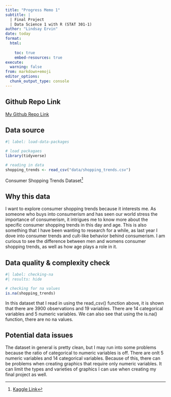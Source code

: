 ---
title: "Progress Memo 1"
subtitle: |
  | Final Project 
  | Data Science 1 with R (STAT 301-1)
author: "Lindsay Ervin"
date: today
format:
  html:
    
    toc: true
    embed-resources: true
execute:
  warning: false
from: markdown+emoji 
editor_options: 
  chunk_output_type: console
---

::: {.callout-tip icon=false}

## Github Repo Link

[My Github Repo Link](https://github.com/stat301-1-2023-fall/final-project-1-lervin1.git)

:::

## Data source

```{r}
#| label: load-data-packages

# load packagaes
library(tidyverse)

# reading in data
shopping_trends <- read_csv("data/shopping_trends.csv")
```

Consumer Shopping Trends Dataset^[[Kaggle Link](https://www.kaggle.com/datasets/iamsouravbanerjee/customer-shopping-trends-dataset/)]

## Why this data

I want to explore consumer shopping trends because it interests me. As someone who buys into consumerism and has seen our world stress the importance of consumerism, it intrigues me to know more about the specific consumer shopping trends in this day and age. This is also something that I have been wanting to research for a while, as last year I dove into consumer trends and cult-like behavior behind consumerism. I am curious to see the difference between men and womens consumer shopping trends, as well as how age plays a role in it.

## Data quality & complexity check

```{r}
#| label: checking-na
#| results: hide

# checking for na values
is.na(shopping_trends)
```

In this dataset that I read in using the read_csv() function above, it is shown that there are 3900 observations and 19 variables. There are 14 categorical variables and 5 numeric variables. We can also see that using the is.na() function, there are no na values.

## Potential data issues

The dataset in general is pretty clean, but I may run into some problems because the ratio of categorical to numeric variables is off. There are onlt 5 numeric variables and 14 categorical variables. Because of this, there can be problems when creating graphics that require only numeric variables. It can limit the types and varieties of graphics I can use when creating my final project as well.
